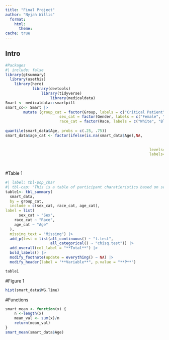 ```yaml
---
title: "Final Project"
author: "Nyjah Willis"
  format:
    html:
      theme: 
cache: true
---
```


## Intro

```r
#Packages 
#| include: false
library(gtsummary)
  library(usethis)
  	library(here)
			library(devtools)
				library(tidyverse)
					library(medicaldata)
Smart <- medicaldata::smartpill
smart_cc<- Smart |>
		mutate (group_cat = factor(Group, labels = c("Critical Patient", "Healthy Volunteer")),
						sex_cat = factor(Gender, labels = c("Female", "Male")),
						race_cat = factor(Race, labels = c("White", "Black", "Asian/Pacific Islander", 
																							 "Hispanic", "Other")))
quantile(smart_data$Age, probs = c(.25, .75))
smart_data$age_cat <- factor(ifelse(is.na(smart_data$Age),NA,
																			 ifelse(smart_data$Age <=28, 1,
																			 			 ifelse(smart_data$Age <= 44, 2, 3))),
																levels=1:3,
																labels=c("28 years or younger",
																				 "Between 29 - 43 years",
																				 "44 and older "))

```

#Table 1

```r
#| label: tbl-pop_char
#| tbl-cap: "This is a table of participant charatieristics based on sex"
table1<- tbl_summary(
  smart_data,
  by = group_cat,
  include = c(sex_cat, race_cat, age_cat),
label = list(
	  sex_cat ~ "Sex",
    race_cat ~ "Race",
    age_cat ~ "Age"
  ),
  missing_text = "Missing") |> 
  add_p(test = list(all_continuous() ~ "t.test", 
                    all_categorical() ~ "chisq.test")) |> 
  add_overall(col_label = "**Total**") |> 
  bold_labels() |> 
  modify_footnote(update = everything() ~ NA) |> 
  modify_header(label = "**Variable**", p.value = "**P**")

table1
```

#Figure 1

```r
hist(smart_data$WG.Time)
```


#Functions 

```r
smart_mean <- function(x) {
	n <-length(x)
	mean_val <- sum(x)/n
	return(mean_val)
}
smart_mean(smart_data$Age)
```
